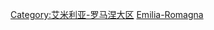 {{Commons category|Geography of Emilia-Romagna}}

[[Category:艾米利亚-罗马涅大区|Category:艾米利亚-罗马涅大区]]
[[Category:意大利各大區地理|Emilia-Romagna]]